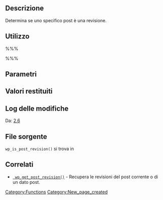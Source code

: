 {{Languages|
{{en|Function Reference/wp_is_post_revision}}
{{it|Riferimento funzioni/wp_is_post_revision}}
}}

== Descrizione ==

Determina se uno specifico post è una revisione.

== Utilizzo ==

%%%<?php wp_is_post_revision( $post ); ?>%%%

== Parametri ==

{{it:Parameter|$post|int&#124;object|ID del post oppure oggetto Post.}}

== Valori restituiti ==

{{it:Return||boolean&#124;int|False se non è una revisione, ID del genitore della revisione altrimenti.}}

== Log delle modifiche ==

Da: [[Version 2.6|2.6]]

== File sorgente ==

<tt>wp_is_post_revision()</tt> si trova in {{Trac|wp-includes/revision.php}}

== Correlati ==
* <tt>[[it:Riferimento_funzioni/wp_get_post_revision| wp_get_post_revision()]]</tt> - Recupera le revisioni del post corrente o di un dato post.

{{it:Tag Footer}}

{{Copyedit}}

[[Category:Functions]]

[[Category:New_page_created]]